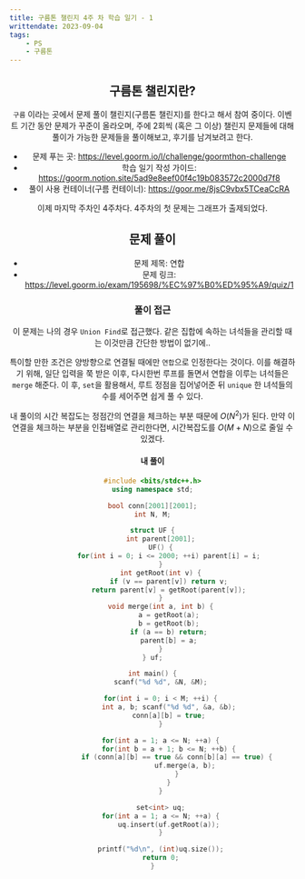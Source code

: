 ```yaml
---
title: 구름톤 챌린지 4주 차 학습 일기 - 1
writtendate: 2023-09-04
tags:
    - PS
    - 구름톤
---
```


<Header />

## 구름톤 챌린지란?

`구름` 이라는 곳에서 문제 풀이 챌린지(구름톤 챌린지)를 한다고 해서 참여 중이다. 이벤트 기간 동안 문제가 꾸준이 올라오며, 주에 2회씩 (혹은 그 이상) 챌린지 문제들에 대해 풀이가 가능한 문제들을 풀이해보고, 후기를 남겨보려고 한다.

- 문제 푸는 곳: https://level.goorm.io/l/challenge/goormthon-challenge
- 학습 일기 작성 가이드: https://goorm.notion.site/5ad9e8eef00f4c19b083572c2000d7f8
- 풀이 사용 컨테이너(구름 컨테이너): https://goor.me/8jsC9vbx5TCeaCcRA

이제 마지막 주차인 4주차다. 4주차의 첫 문제는 그래프가 출제되었다.

## 문제 풀이

- 문제 제목: 연합
- 문제 링크: https://level.goorm.io/exam/195698/%EC%97%B0%ED%95%A9/quiz/1

### 풀이 접근

이 문제는 나의 경우 `Union Find`로 접근했다. 같은 집합에 속하는 녀석들을 관리할 때는 이것만큼 간단한 방법이 없기에..

특이할 만한 조건은 양방향으로 연결될 때에만 `연합`으로 인정한다는 것이다. 이를 해결하기 위해, 일단 입력을 쭉 받은 이후, 다시한번 루프를 돌면서 연합을 이루는 녀석들은 `merge` 해준다. 이 후, `set`을 활용해서, 루트 정점을 집어넣어준 뒤 `unique` 한 녀석들의 수를 세어주면 쉽게 풀 수 있다.

내 풀이의 시간 복잡도는 정점간의 연결을 체크하는 부분 때문에 $O(N^2)$가 된다. 만약 이 연결을 체크하는 부분을 인접배열로 관리한다면, 시간복잡도를 $O(M + N)$으로 줄일 수 있겠다.

#### 내 풀이

```cpp
#include <bits/stdc++.h>
using namespace std;

bool conn[2001][2001];
int N, M;

struct UF {
    int parent[2001];
    UF() {
        for(int i = 0; i <= 2000; ++i) parent[i] = i;
    }
    int getRoot(int v) {
        if (v == parent[v]) return v;
        return parent[v] = getRoot(parent[v]);
    }
    void merge(int a, int b) {
        a = getRoot(a);
        b = getRoot(b);
        if (a == b) return;
        parent[b] = a;
    }
} uf;

int main() {
    scanf("%d %d", &N, &M);

    for(int i = 0; i < M; ++i) {
        int a, b; scanf("%d %d", &a, &b);
        conn[a][b] = true;
    }

    for(int a = 1; a <= N; ++a) {
        for(int b = a + 1; b <= N; ++b) {
            if (conn[a][b] == true && conn[b][a] == true) {
                uf.merge(a, b);
            }
        }
    }

    set<int> uq;
    for(int a = 1; a <= N; ++a) {
        uq.insert(uf.getRoot(a));
    }

    printf("%d\n", (int)uq.size());
    return 0;
}
```

<TagList />
<Comment />
